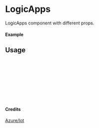 
<Meta of={LogicApps} title="Azure/Iot/LogicApps" />

# LogicApps

LogicApps component with different props.

#### Example

<Canvas of={LogicApps.Primary} />

## Usage

```ts
import { LogicApps } from "yadl-ui";

const Example = () => {
  return (
      <LogicApps />
  );
};

export default Example;
```

#### Credits
[Azure/Iot](https://learn.microsoft.com/en-us/azure/architecture/icons/)
